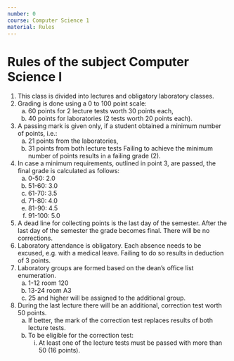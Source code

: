 ```yaml
---
number: 0
course: Computer Science 1
material: Rules
---
```


# Rules of the subject Computer Science I

1. This class is divided into lectures and obligatory laboratory classes.
2. Grading is done using a $0$ to $100$ point scale:
    a. $60$ points for $2$ lecture tests worth $30$ points each,
    b. $40$ points for laboratories ($2$ tests worth $20$ points each).
3. A passing mark is given only, if a student obtained a minimum number of points, i.e.:
    a. 21 points from the laboratories,
    b. 31 points from both lecture tests
Failing to achieve the minimum number of points results in a failing grade (2).
4. In case a minimum requirements, outlined in point 3, are passed, the final grade is
calculated as follows:
    a. 0-50: 2.0
    b. 51-60: 3.0
    c. 61-70: 3.5
    d. 71-80: 4.0
    e. 81-90: 4.5
    f. 91-100: 5.0
5. A dead line for collecting points is the last day of the semester.
After the last day of the semester the grade becomes final.
There will be no corrections.
6. Laboratory attendance is obligatory.
Each absence needs to be excused, e.g. with a medical leave.
Failing to do so results in deduction of $3$ points.
7. Laboratory groups are formed based on the dean's office list enumeration.
    a. 1-12 room 120
    b. 13-24 room A3
    c. 25 and higher will be assigned to the additional group.
8. During the last lecture there will be an additional, correction test worth $50$ points.
    a. If better, the mark of the correction test replaces results of both lecture tests.
    b. To be eligible for the correction test:
        i. At least one of the lecture tests must be passed with more than $50%$ (16 points).
